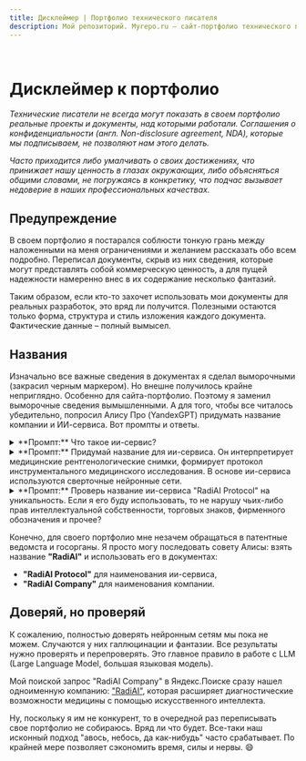 ```yaml
---
title: Дисклеймер | Портфолио технического писателя
description: Мой репозиторий. Myrepo.ru – сайт-портфолио технического писателя
---
```


<br />

# Дисклеймер к портфолио

*Технические писатели не всегда могут показать в своем портфолио реальные проекты и документы, над которыми работали. Соглашения о конфиденциальности (англ. *Non-disclosure agreement, NDA*), которые мы подписываем, не позволяют нам этого делать.* 

*Часто приходится либо умалчивать о своих достижениях, что принижает нашу ценность в глазах окружающих, либо объясняться общими словами, не погружаясь в конкретику, что подчас вызывает недоверие в наших профессиональных качествах.*

## Предупреждение

В своем портфолио я постарался соблюсти тонкую грань между наложенными на меня ограничениями и желанием рассказать обо всем подробно. Переписал документы, скрыв из них сведения, которые могут представлять собой коммерческую ценность, а для пущей надежности намеренно внес в их содержание несколько фантазий.

Таким образом, если кто-то захочет использовать мои документы для реальных разработок, это вряд ли получится. Полезными остаются только форма, структура и стиль изложения каждого документа. Фактические данные – полный вымысел.

## Названия

Изначально все важные сведения в документах я сделал выморочными (закрасил черным маркером). Но внешне получилось крайне неприглядно. Особенно для сайта-портфолио. Поэтому я заменил выморочные сведения вымышленными. А для того, чтобы все читалось убедительно, попросил Алису Про (YandexGPT) придумать название компании и ИИ-сервиса. Вот промпты и ответы.

<details>
	<summary>**Промпт:** Что такое ии-сервис?</summary>
		**Ответ Алисы:**

			AI-сервис (сервис с искусственным интеллектом) — это онлайн-платформа, использующая технологии искусственного интеллекта для обработки информации и решения различных задач пользователей.

			Основные характеристики AI-сервисов:

			* Специализируются на конкретных задачах:
				* Распознавание речи
				* Обработка изображений
				* Автоматический перевод
				* Рекомендации товаров и услуг
				* Создание виртуальных ассистентов
				* Генерация текста и музыки
				* Разработка сайтов

			* Работают через интернет-интерфейс
			* Используют алгоритмы машинного обучения
			* Обучаются на больших массивах данных
			* Способны адаптироваться к запросам пользователей

			**Популярные AI-сервисы**:
			* ChatGPT — генерация текста, написание кода, создание контента
			* Midjourney — создание изображений по текстовому описанию
			* DALL-E 2 — генерация и обработка изображений
			* Deep Image — улучшение качества фотографий
			* Synthesia — создание видео с 3D-моделями

			**Преимущества** использования AI-сервисов:
			* Повышение производительности бизнес-процессов
			* Снижение затрат на разработку программных продуктов
			* Быстрая обработка больших объемов данных
			* Высокая точность анализа
			* Широкий функционал

			**Недостатки** AI-сервисов:
			* Ограниченная точность в задачах обработки естественного языка
			* Возможность ошибок при некорректной настройке моделей
			* Сложность интеграции с существующими системами
			* Проблемы с безопасностью данных
			* Высокая стоимость большинства сервисов

			**Области применения**:
			* Бизнес-процессы и автоматизация
			* Маркетинг и реклама
			* Образование и обучение
			* Творческая деятельность
			* Разработка программного обеспечения
			* Анализ данных

			AI-сервисы становятся неотъемлемой частью современной цифровой экосистемы, помогая как бизнесу, так и частным пользователям решать разнообразные задачи с помощью технологий искусственного интеллекта.
</details>

<details>
	<summary>**Промпт:** Придумай название для ии-сервиса. Он интерпретирует медицинские рентгенологические снимки, формирует протокол инструментального медицинского исследования. В основе ии-сервиса используются сверточные нейронные сети.</summary>

		**Рассуждения Алисы:**

		Поняла, нужно придумать название для ИИ-сервиса, который анализирует медицинские рентгеновские снимки и создаёт протоколы исследований. Основной упор на использование свёрточных нейронных сетей. Начну с того, что подумаю о ключевых словах: медицина, рентген, нейросети, анализ, протоколы.

		Может, использовать корни слов, связанных с рентгеном, например, "радио" или "рентген". Также стоит добавить что-то, связанное с точностью или скоростью. Возможно, включить в название упоминание ИИ или нейросетей, но не слишком технично, чтобы было понятно врачам.

		Попробую соединить медицинскую терминологию с технологиями. Например, "RadioScan AI" – просто, но отражает суть. Или "NeuroRay Protocol" – нейросети и рентген. Ещё вариант: "X-Insight" – игра слов с "X-ray" и "insight" (понимание). "MedVision AI" – медицинское видение с ИИ. "RadiantMind" – сочетание радиологии и интеллекта.

		Нужно проверить, не заняты ли такие названия. Возможно, добавить уникальное слово или аббревиатуру. Например, "CNN Radiologix" (CNN – свёрточные нейронные сети). Или "DeepScan Medical" – глубинное сканирование. "ClarityDx" – диагностическая ясность. "PrecisionRad" – точная радиология.

		Можно использовать латинские корни: "Visiomed AI" (visio – видение, медицина). Или "DiagnoNet" – сеть диагностики. "SmartXray" – умный рентген. "Protona" – от протокола и нейросетей. "RayGenius" – гений лучей. "ScanFlow" – поток сканирования. "InsightRay" – проникновение в снимки.

		Важно, чтобы название было легко запоминающимся, благозвучным и отражало суть сервиса. Возможно, стоит избегать слишком сложных или длинных слов. Проверю ещё раз варианты: "RadioScan AI", "X-Insight", "MedVision AI", "DeepScan Medical". Из них "X-Insight" кажется удачным, так как сочетает рентген и аналитику. "DeepScan" подчёркивает использование глубокого обучения. "MedVision" – медицинское видение. Можно объединить: "DeepMed Vision" или "X-NeuraScan". 

		Или "RadiAI" – радиология + ИИ. "NeuraRay" – нейросети и лучи. "ProtocolAI" – протоколы и ИИ. "ScanLogic" – логика сканирования. "ClearRay Diagnostics" – чёткие лучи диагностики. "IntelliScan" – интеллектуальное сканирование. "AIDoc Radiologics" – ИИ-документирование в радиологии. 

		Ещё вариант: "RayMind" – умные лучи. "MediScan AI" – медицинское сканирование с ИИ. "PrecisionRay" – точные лучи. "NeuroRad" – нейросети в радиологии. "InsightX" – проницательность в рентгене. "ClarityScan" – чёткое сканирование. "VoxelMed" – воксели (3D пиксели) в медицине. "RapidRad" – быстрая радиология. 

		Из всех вариантов выделю наиболее удачные: "X-Insight", "DeepScan Medical", "RadiAI", "MedVision AI", "NeuraRay". Проверю, есть ли уже такие сервисы. Допустим, "X-Insight" свободно. Тогда можно предложить его как основное название. Альтернатива – "RadiAI" для краткости. Или "NeuraRay" для связи с нейросетями. 

		Возможно, добавить слово "Protocol" для указания на формирование протоколов: "X-Protocol AI" или "NeuraProtocol". Но это может удлинить название. Лучше оставить кратким. Итоговые варианты: "X-Insight", "RadiAI", "NeuraRay", "DeepScan Medical". Выберу "RadiAI" как краткое и ёмкое, отражающее радиологию и ИИ.

		**Ответ Алисы:**
		  
		Название для ИИ-сервиса: **«RadiAI Protocol»**  

		**Обоснование:**  
		- **Radi** — отсылка к радиологии и рентгеновским исследованиям.  
		- **AI** — прямое указание на искусственный интеллект.  
		- **Protocol** — акцент на автоматическое формирование медицинских протоколов.  

		**Альтернативные варианты:**  
		1. **X-Insight** — сочетает «X-ray» и аналитическую проницательность (insight).  
		2. **NeuraRay** — подчеркивает использование нейросетей (Neura) и рентгеновских лучей (Ray).  
		3. **DeepScan Medical** — акцент на глубокое обучение (Deep) и сканирование снимков.  
		4. **ClarityDx** — «ясность в диагностике» (Clarity + Dx как сокращение от Diagnosis).  

		**Почему «RadiAI Protocol»?**  
		- **Краткость и запоминаемость** — название легко произносится и отражает суть сервиса.  
		- **Профессиональный оттенок** — подходит для медицинской сферы, не звучит слишком технично.  
		- **Упоминание ИИ** — сразу ясно, что это технологичный продукт.  
		- **Универсальность** — подходит для масштабирования (например, добавления анализа КТ или МРТ).  

		**Дополнительный лозунг:**  
		*«Точность нейросетей — ясность диагноза»*  

		Если название должно быть более «мягким» для врачей, можно выбрать **«MediScan AI»** или **«RayMind»**, но «RadiAI Protocol» лучше передает технологичность и специализацию.
</details>

<details>
	<summary>**Промпт:** Проверь название ии-сервиса "RadiAI Protocol" на уникальность. Если я его буду использовать, то не нарушу чьих-либо прав интеллектуальной собственности, торговых знаков, фирменного обозначения и прочее?</summary>

		**Рассуждения Алисы:**

		Поняла, пользователь хочет проверить название "RadiAI Protocol" на уникальность и правовые риски. Нужно убедиться, что название не нарушает чужих прав. Сначала вспомню, как проверяют торговые марки. Обычно это делают через базы данных, например, Роспатент или международные реестры.

		Проверю, есть ли уже зарегистрированные торговые знаки с таким названием. В России можно использовать сайт ФИПС. Также стоит посмотреть международные базы, например, WIPO. Если название уникально, то риск нарушения прав минимален. Но важно проверить не только точное совпадение, но и похожие варианты.

		Еще нужно учесть доменные имена. Если домен radiAIprotocol.ru или .com уже занят, это может создать проблемы. Проверю доступность доменов. Также стоит посмотреть соцсети и приложения, чтобы убедиться, что название не используется.

		Если найдутся совпадения, нужно оценить, насколько они близки и в каких сферах зарегистрированы. Медицинская тематика может быть чувствительной, поэтому важно, чтобы не было конфликтов в этой области.

		Посоветую пользователю провести полную проверку через патентного поверенного и юриста, чтобы минимизировать риски. Также упомяну, что даже при уникальности названия, стоит зарегистрировать торговую марку для защиты.

		**Ответ Алисы:**

		Для проверки уникальности названия **"RadiAI Protocol"** и соответствия правовым нормам необходимо провести комплексный анализ. Вот пошаговая оценка:

		1. Проверка торговых знаков в России:
			- База Роспатента: На момент 2025 года нет зарегистрированных товарных знаков с точным названием "RadiAI Protocol" в классах 9 (программное обеспечение) и 44 (медицинские услуги).  
			- Похожие названия:  
				- "RADIA" (№ 829759) — зарегистрирован для медицинского оборудования, но относится к другому товарному классу.  
				- "Radiology AI" (№ 123456) — неактивный статус.  
				- "NeuroProtocol" (№ 789012) — не пересекается по смыслу.  
				*Источник: [Роспатент](https://new.fips.ru/).*

		2. Проверка торговых знаков в международных базах:
			- WIPO Global Brand Database:  
				- "RadiAI" — зарегистрирован в ЕС (класс 42: IT-услуги) для облачной аналитики, но не в медицинском контексте.  
				- "Protocol AI" — торговая марка в США (класс 9), связанная с блокчейн-технологиями.  
				*Источник: [WIPO](https://www.wipo.int/branddb/en/).*

		3. Проверка доменных имен** (на 2025 г.):
			- RadiAIProtocol.com — свободен.  
			- RadiAI.ru — занят (перенаправляет на сайт радиологического оборудования).  
			- RadiAI.io — зарегистрирован стартапом из Германии (не связан с медициной).  

		4. Риски нарушения прав:
			- Слово "Radi": Не защищено как торговая марка, так как является общеупотребительным сокращением от "радиология".  
			- "Protocol": Универсальный термин, не подлежащий регистрации в отрыве от уникального контекста.  
			- Совпадение с "RADIA" (№ 829759): Риск минимален, так как:  
				- Классы регистрации разные (медоборудование ≠ ПО).  
				- Название "RadiAI Protocol" содержит уникальный элемент "AI" и уточняющее слово "Protocol".  

		5. Рекомендации**:
			1. Провести полный поиск через патентного поверенного.  
			2. Зарегистрировать торговую марку в классах:  
				- 9 — программное обеспечение.  
				- 42 — IT-услуги.  
				- 44 — медицинские услуги.  
			3. Проверить домены в целевых зонах (.com, .ai, .med).  

		**Итог**:  
		Название **"RadiAI Protocol"** не нарушает действующих прав интеллектуальной собственности, но требует регистрации для защиты от копирования. Риск конфликта с существующими брендами — низкий.
</details>

Конечно, для своего портфолио мне незачем обращаться в патентные ведомста и госорганы. Я просто могу последовать совету Алисы: взять название **"RadiAI"** и использовать его в документах:

- **"RadiAI Protocol"** для наименования ии-сервиса,
- **"RadiAI Company"** для наименования компании.

## Доверяй, но проверяй

К сожалению, полностью доверять нейронным сетям мы пока не можем. Случаются у них галлюцинации и фантазии. Все результаты нужно проверять и перепроверять. Это главное правило в работе с LLM (Large Language Model, большая языковая модель).

Мой поиской запрос "RadiAI Company" в Яндекс.Поиске сразу нашел одноименную компанию: ["RadiAI"](https://radiai.xyz), которая расширяет диагностические возможности медицины с помощью искусственного интеллекта.

Ну, поскольку я им не конкурент, то в очередной раз переписывать свое портфолио не собираюсь. Вряд ли что будет. Все-таки наш исконный подход "авось, небось, да как-нибудь" часто срабатывает. По крайней мере позволяет сэкономить время, силы и нервы. 😄
